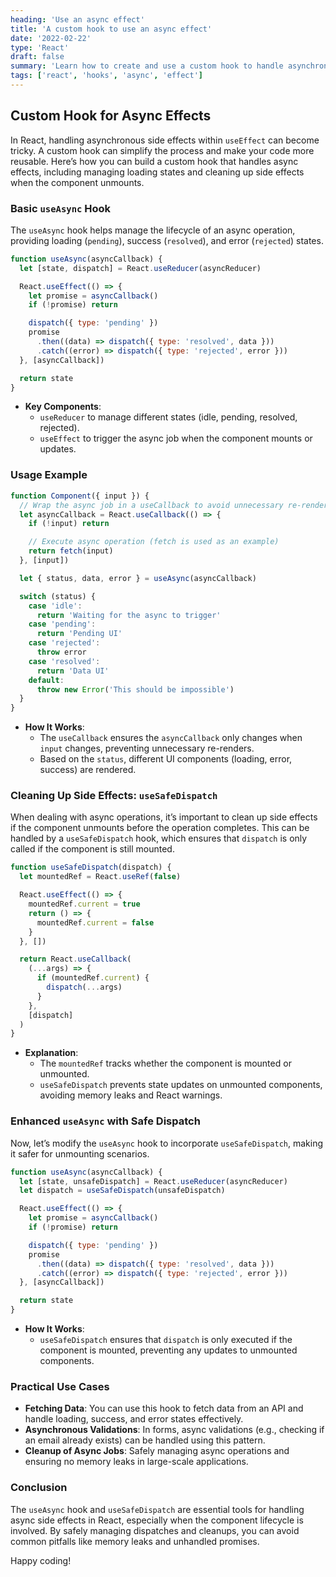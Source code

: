 ```yaml
---
heading: 'Use an async effect'
title: 'A custom hook to use an async effect'
date: '2022-02-22'
type: 'React'
draft: false
summary: 'Learn how to create and use a custom hook to handle asynchronous side effects in React.'
tags: ['react', 'hooks', 'async', 'effect']
---
```



## Custom Hook for Async Effects

In React, handling asynchronous side effects within `useEffect` can become tricky. A custom hook can simplify the process and make your code more reusable. Here’s how you can build a custom hook that handles async effects, including managing loading states and cleaning up side effects when the component unmounts.

### Basic `useAsync` Hook

The `useAsync` hook helps manage the lifecycle of an async operation, providing loading (`pending`), success (`resolved`), and error (`rejected`) states.

```js
function useAsync(asyncCallback) {
  let [state, dispatch] = React.useReducer(asyncReducer)

  React.useEffect(() => {
    let promise = asyncCallback()
    if (!promise) return

    dispatch({ type: 'pending' })
    promise
      .then((data) => dispatch({ type: 'resolved', data }))
      .catch((error) => dispatch({ type: 'rejected', error }))
  }, [asyncCallback])

  return state
}
```

- **Key Components**:
  - `useReducer` to manage different states (idle, pending, resolved, rejected).
  - `useEffect` to trigger the async job when the component mounts or updates.

### Usage Example

```js
function Component({ input }) {
  // Wrap the async job in a useCallback to avoid unnecessary re-renders
  let asyncCallback = React.useCallback(() => {
    if (!input) return

    // Execute async operation (fetch is used as an example)
    return fetch(input)
  }, [input])

  let { status, data, error } = useAsync(asyncCallback)

  switch (status) {
    case 'idle':
      return 'Waiting for the async to trigger'
    case 'pending':
      return 'Pending UI'
    case 'rejected':
      throw error
    case 'resolved':
      return 'Data UI'
    default:
      throw new Error('This should be impossible')
  }
}
```

- **How It Works**:
  - The `useCallback` ensures the `asyncCallback` only changes when `input` changes, preventing unnecessary re-renders.
  - Based on the `status`, different UI components (loading, error, success) are rendered.

### Cleaning Up Side Effects: `useSafeDispatch`

When dealing with async operations, it’s important to clean up side effects if the component unmounts before the operation completes. This can be handled by a `useSafeDispatch` hook, which ensures that `dispatch` is only called if the component is still mounted.

```js
function useSafeDispatch(dispatch) {
  let mountedRef = React.useRef(false)

  React.useEffect(() => {
    mountedRef.current = true
    return () => {
      mountedRef.current = false
    }
  }, [])

  return React.useCallback(
    (...args) => {
      if (mountedRef.current) {
        dispatch(...args)
      }
    },
    [dispatch]
  )
}
```

- **Explanation**:
  - The `mountedRef` tracks whether the component is mounted or unmounted.
  - `useSafeDispatch` prevents state updates on unmounted components, avoiding memory leaks and React warnings.

### Enhanced `useAsync` with Safe Dispatch

Now, let’s modify the `useAsync` hook to incorporate `useSafeDispatch`, making it safer for unmounting scenarios.

```js
function useAsync(asyncCallback) {
  let [state, unsafeDispatch] = React.useReducer(asyncReducer)
  let dispatch = useSafeDispatch(unsafeDispatch)

  React.useEffect(() => {
    let promise = asyncCallback()
    if (!promise) return

    dispatch({ type: 'pending' })
    promise
      .then((data) => dispatch({ type: 'resolved', data }))
      .catch((error) => dispatch({ type: 'rejected', error }))
  }, [asyncCallback])

  return state
}
```

- **How It Works**:
  - `useSafeDispatch` ensures that `dispatch` is only executed if the component is mounted, preventing any updates to unmounted components.

### Practical Use Cases

- **Fetching Data**: You can use this hook to fetch data from an API and handle loading, success, and error states effectively.
- **Asynchronous Validations**: In forms, async validations (e.g., checking if an email already exists) can be handled using this pattern.
- **Cleanup of Async Jobs**: Safely managing async operations and ensuring no memory leaks in large-scale applications.

### Conclusion

The `useAsync` hook and `useSafeDispatch` are essential tools for handling async side effects in React, especially when the component lifecycle is involved. By safely managing dispatches and cleanups, you can avoid common pitfalls like memory leaks and unhandled promises.

Happy coding! <Twemoji emoji="clinking-beer-mugs" />
